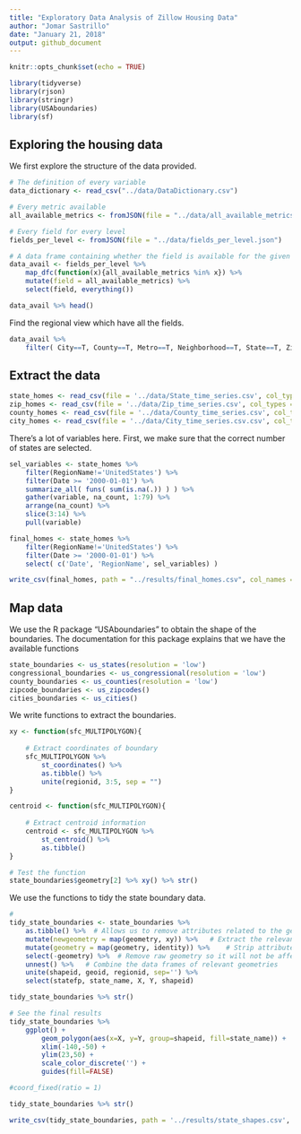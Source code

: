 ```yaml
---
title: "Exploratory Data Analysis of Zillow Housing Data"
author: "Jomar Sastrillo"
date: "January 21, 2018"
output: github_document
---
```


```r
knitr::opts_chunk$set(echo = TRUE)
```

```r
library(tidyverse)
library(rjson)
library(stringr)
library(USAboundaries)
library(sf)
```

## Exploring the housing data
We first explore the structure of the data provided.

```r
# The definition of every variable
data_dictionary <- read_csv("../data/DataDictionary.csv")
```

```r
# Every metric available
all_available_metrics <- fromJSON(file = "../data/all_available_metrics.json")
```

```r
# Every field for every level
fields_per_level <- fromJSON(file = "../data/fields_per_level.json")
```

```r
# A data frame containing whether the field is available for the given level
data_avail <- fields_per_level %>% 
    map_dfc(function(x){all_available_metrics %in% x}) %>% 
    mutate(field = all_available_metrics) %>% 
    select(field, everything())

data_avail %>% head()
```

Find the regional view which have all the fields.

```r
data_avail %>% 
    filter( City==T, County==T, Metro==T, Neighborhood==T, State==T, Zip==T )
```

## Extract the data

```r
state_homes <- read_csv(file = '../data/State_time_series.csv', col_types = cols())
zip_homes <- read_csv(file = '../data/Zip_time_series.csv', col_types = cols())
county_homes <- read_csv(file = '../data/County_time_series.csv', col_types = cols())
city_homes <- read_csv(file = '../data/City_time_series.csv.csv', col_types = cols())
```

There's a lot of variables here. First, we make sure that the correct number of states are selected.

```r
sel_variables <- state_homes %>% 
    filter(RegionName!='UnitedStates') %>% 
    filter(Date >= '2000-01-01') %>% 
    summarize_all( funs( sum(is.na(.)) ) ) %>% 
    gather(variable, na_count, 1:79) %>% 
    arrange(na_count) %>% 
    slice(3:14) %>% 
    pull(variable)
```

```r
final_homes <- state_homes %>% 
    filter(RegionName!='UnitedStates') %>% 
    filter(Date >= '2000-01-01') %>% 
    select( c('Date', 'RegionName', sel_variables) )
```

```r
write_csv(final_homes, path = "../results/final_homes.csv", col_names = T)
```


## Map data
We use the R package "USAboundaries" to obtain the shape of the boundaries. The documentation for this package explains that we have the available functions

```r
state_boundaries <- us_states(resolution = 'low')
congressional_boundaries <- us_congressional(resolution = 'low')
county_boundaries <- us_counties(resolution = 'low')
zipcode_boundaries <- us_zipcodes()
cities_boundaries <- us_cities()
```

We write functions to extract the boundaries.

```r
xy <- function(sfc_MULTIPOLYGON){
    
    # Extract coordinates of boundary
    sfc_MULTIPOLYGON %>%
        st_coordinates() %>%
        as.tibble() %>% 
        unite(regionid, 3:5, sep = "")
}
```

```r
centroid <- function(sfc_MULTIPOLYGON){
    
    # Extract centroid information
    centroid <- sfc_MULTIPOLYGON %>%
        st_centroid() %>% 
        as.tibble()
}
```



```r
# Test the function
state_boundaries$geometry[2] %>% xy() %>% str()
```


We use the functions to tidy the state boundary data.

```r
# 
tidy_state_boundaries <- state_boundaries %>% 
    as.tibble() %>%  # Allows us to remove attributes related to the geometry
    mutate(newgeometry = map(geometry, xy)) %>%   # Extract the relevant geometries
    mutate(geometry = map(geometry, identity)) %>%    # Strip attributes of raw geometry
    select(-geometry) %>%  # Remove raw geometry so it will not be affected by unnest
    unnest() %>%   # Combine the data frames of relevant geometries
    unite(shapeid, geoid, regionid, sep='') %>%
    select(statefp, state_name, X, Y, shapeid)
```


```r
tidy_state_boundaries %>% str()
```



```r
# See the final results
tidy_state_boundaries %>%
    ggplot() +
        geom_polygon(aes(x=X, y=Y, group=shapeid, fill=state_name)) + 
        xlim(-140,-50) + 
        ylim(23,50) + 
        scale_color_discrete('') + 
        guides(fill=FALSE)

#coord_fixed(ratio = 1)
```

```r
tidy_state_boundaries %>% str()
```

```r
write_csv(tidy_state_boundaries, path = '../results/state_shapes.csv', col_names = T)
```

